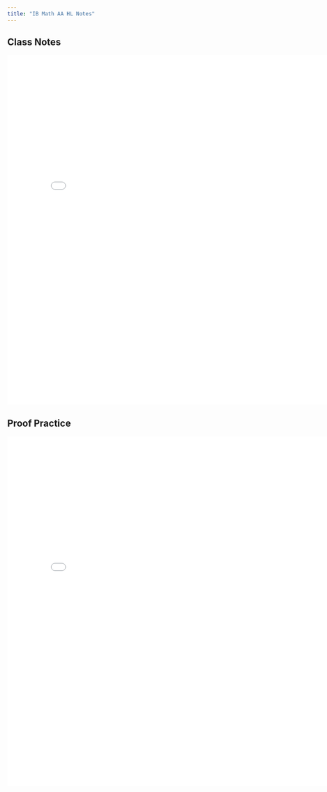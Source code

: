 ```yaml
---
title: "IB Math AA HL Notes"
---
```


## Class Notes

<embed src="pdf/Mathematical Proofs.pdf" width="800px" height="800px" />

## Proof Practice

<embed src="pdf/Proof Practice.pdf" width="800px" height="800px" />
